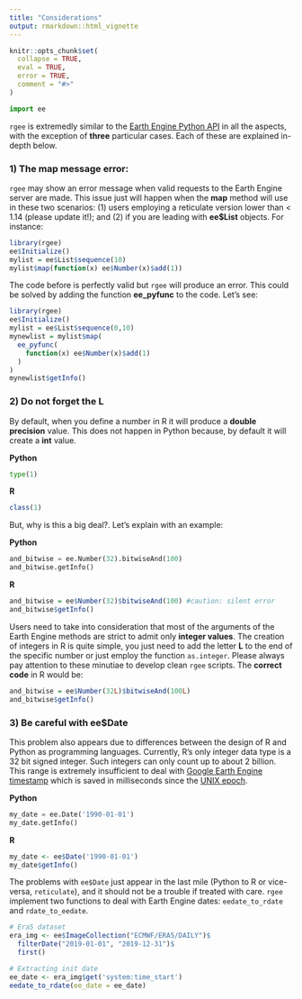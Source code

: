 ```yaml
---
title: "Considerations"
output: rmarkdown::html_vignette
---
```


```r
knitr::opts_chunk$set(
  collapse = TRUE,
  eval = TRUE,
  error = TRUE,
  comment = "#>"
)
```

```python
import ee
```

`rgee` is extremedly similar to the [Earth Engine Python API](https://pypi.org/project/earthengine-api/) in all the aspects, with the exception of **three** particular cases. Each of these are explained in-depth below.

### 1) The **map** message error:

`rgee` may show an error message when valid requests to the Earth Engine server are made. This issue just will happen when the **map** method will use in these two scenarios: (1) users employing a reticulate version lower than < 1.14 (please update it!); and (2) if you are leading with **ee$List** objects. For instance:

```r
library(rgee)
ee$Initialize()
mylist = ee$List$sequence(10)
mylist$map(function(x) ee$Number(x)$add(1))
```

The code before is perfectly valid but `rgee` will produce an error. This could be solved by adding the function **ee_pyfunc** to the code. Let's see:

```r
library(rgee)
ee$Initialize()
mylist = ee$List$sequence(0,10)
mynewlist = mylist$map(
  ee_pyfunc(
    function(x) ee$Number(x)$add(1)   
  )
)
mynewlist$getInfo()
```

### 2) Do not forget the **L**

By default, when you define a number in R it will produce a **double precision** value. This does not happen in Python because, by default it will create a **int** value.

**Python**
```python
type(1)
```

**R**
```r
class(1)
```

But, why is this a big deal?. Let’s explain with an example:

**Python**
```python
and_bitwise = ee.Number(32).bitwiseAnd(100)
and_bitwise.getInfo()
```

**R**
```r
and_bitwise = ee$Number(32)$bitwiseAnd(100) #caution: silent error
and_bitwise$getInfo()
```

Users need to take into consideration that most of the arguments of the Earth Engine methods are strict to admit only **integer values**. The creation of integers in R is quite simple, you just need to add the letter **L** to the end of the specific number or just employ the function `as.integer`. Please always pay attention to these minutiae to develop clean `rgee` scripts. The **correct code** in R would be:

```r
and_bitwise = ee$Number(32L)$bitwiseAnd(100L)
and_bitwise$getInfo()
```

### 3) Be careful with **ee$Date**

This problem also appears due to differences between the design of R and Python as programming languages. Currently, R’s only integer data type is a 32 bit signed integer. Such integers can only count up to about 2 billion. This range is extremely insufficient to deal with [Google Earth Engine timestamp](https://developers.google.com/earth-engine/glossary) which is saved in milliseconds since the [UNIX epoch](https://en.wikipedia.org/wiki/Unix_time).

**Python**
```python
my_date = ee.Date('1990-01-01')
my_date.getInfo()
```

**R**
```r
my_date <- ee$Date('1990-01-01')
my_date$getInfo()
```

The problems with `ee$Date` just appear in the last mile (Python to R or vice-versa, `reticulate`), and it should not be a trouble if treated with care. `rgee` implement two functions to deal with Earth Engine dates: `eedate_to_rdate` and `rdate_to_eedate`.

```r
# Era5 dataset
era_img <- ee$ImageCollection("ECMWF/ERA5/DAILY")$
  filterDate("2019-01-01", "2019-12-31")$
  first()

# Extracting init date
ee_date <- era_img$get('system:time_start')
eedate_to_rdate(ee_date = ee_date)
```

